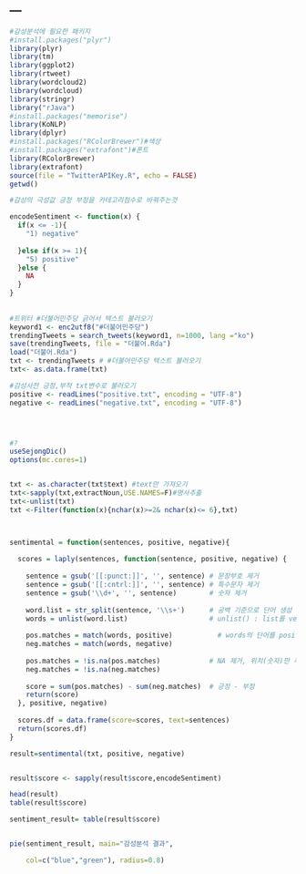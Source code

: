 ---
---

```r
#감성분석에 필요한 패키지 
#install.packages("plyr")
library(plyr)
library(tm)
library(ggplot2)
library(rtweet)
library(wordcloud2)
library(wordcloud)
library(stringr)
library("rJava")
#install.packages("memorise")
library(KoNLP)
library(dplyr)
#install.packages("RColorBrewer")#색상
#install.packages("extrafont")#폰트
library(RColorBrewer)
library(extrafont)
source(file = "TwitterAPIKey.R", echo = FALSE)
getwd()

#감성의 극성값 긍정 부정을 카테고리점수로 바꿔주는것

encodeSentiment <- function(x) {
  if(x <= -1){
    "1) negative"
  
  }else if(x >= 1){
    "5) positive"
  }else {
    NA
  }
}
  
  
#트위터 #더불어민주당 긁어서 텍스트 불러오기 
keyword1 <- enc2utf8("#더불어민주당")
trendingTweets = search_tweets(keyword1, n=1000, lang ="ko")
save(trendingTweets, file = "더불어.Rda")
load("더불어.Rda")
txt <- trendingTweets # #더불어민주당 텍스트 불러오기 
txt<- as.data.frame(txt)

#감성사전 긍정,부적 txt변수로 불러오기 
positive <- readLines("positive.txt", encoding = "UTF-8")
negative <- readLines("negative.txt", encoding = "UTF-8")





```

```r
#?
useSejongDic()
options(mc.cores=1)


txt <- as.character(txt$text) #text만 가져오기 
txt<-sapply(txt,extractNoun,USE.NAMES=F)#명사추출
txt<-unlist(txt)
txt <-Filter(function(x){nchar(x)>=2& nchar(x)<= 6},txt)



sentimental = function(sentences, positive, negative){
  
  scores = laply(sentences, function(sentence, positive, negative) {
    
    sentence = gsub('[[:punct:]]', '', sentence) # 문장부호 제거
    sentence = gsub('[[:cntrl:]]', '', sentence) # 특수문자 제거
    sentence = gsub('\\d+', '', sentence)        # 숫자 제거
    
    word.list = str_split(sentence, '\\s+')      # 공백 기준으로 단어 생성 -> \\s+ : 공백 정규식, +(1개 이상)
    words = unlist(word.list)                    # unlist() : list를 vector 객체로 구조변경
    
    pos.matches = match(words, positive)           # words의 단어를 positive에서 matching
    neg.matches = match(words, negative)
    
    pos.matches = !is.na(pos.matches)            # NA 제거, 위치(숫자)만 추출
    neg.matches = !is.na(neg.matches)
    
    score = sum(pos.matches) - sum(neg.matches)  # 긍정 - 부정   
    return(score)
  }, positive, negative)
  
  scores.df = data.frame(score=scores, text=sentences)
  return(scores.df)
}

result=sentimental(txt, positive, negative)


result$score <- sapply(result$score,encodeSentiment)

head(result)
table(result$score)

sentiment_result= table(result$score)


pie(sentiment_result, main="감성분석 결과",

    col=c("blue","green"), radius=0.8)




```
